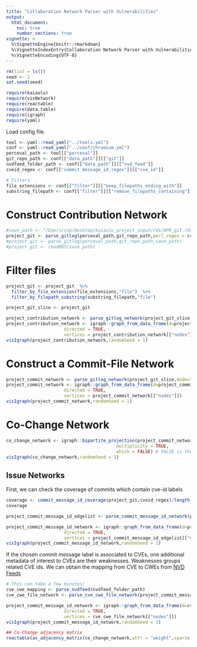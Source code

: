 ```yaml
---
title: "Collaboration Network Parser with Vulnerabilities"
output: 
  html_document:
    toc: true
    number_sections: true
vignette: >
  %\VignetteEngine{knitr::rmarkdown}
  %\VignetteIndexEntry{Collaboration Network Parser with Vulnerabilities}
  %\VignetteEncoding{UTF-8}
---
```


```r
rm(list = ls())
seed <- 1
set.seed(seed)
```

```r
require(kaiaulu)
require(visNetwork)
require(reactable)
require(data.table)
require(igraph)
require(yaml)
```

Load config file.

```r
tool <- yaml::read_yaml("../tools.yml")
conf <- yaml::read_yaml("../conf/chromium.yml")
perceval_path <- tool[["perceval"]]
git_repo_path <- conf[["data_path"]][["git"]]
nvdfeed_folder_path <- conf[["data_path"]][["nvd_feed"]]
cveid_regex <- conf[["commit_message_id_regex"]][["cve_id"]]

# Filters
file_extensions <- conf[["filter"]][["keep_filepaths_ending_with"]]
substring_filepath <- conf[["filter"]][["remove_filepaths_containing"]]
```

# Construct Contribution Network

```r
#save_path <- "/Users/cvp/Desktop/kaiaulu_project_input/rds/APR_git.rds"
project_git <- parse_gitlog(perceval_path,git_repo_path,perl_regex = cveid_regex)
#project_git <- parse_gitlog(perceval_path,git_repo_path,save_path)
#project_git <- readRDS(save_path)
```

# Filter files

```r
project_git <- project_git  %>%
  filter_by_file_extension(file_extensions,"file")  %>% 
  filter_by_filepath_substring(substring_filepath,"file")
```


```r
project_git_slice <- project_git

project_contribution_network <- parse_gitlog_network(project_git_slice,mode="author")
project_contribution_network <- igraph::graph_from_data_frame(d=project_contribution_network[["edgelist"]], 
                      directed = TRUE, 
                      vertices = project_contribution_network[["nodes"]])
visIgraph(project_contribution_network,randomSeed = 1)
```


# Construct a Commit-File Network

```r
project_commit_network <- parse_gitlog_network(project_git_slice,mode="commit")
project_commit_network <- igraph::graph_from_data_frame(d=project_commit_network[["edgelist"]], 
                      directed = TRUE, 
                      vertices = project_commit_network[["nodes"]])
visIgraph(project_commit_network,randomSeed = 1)
```

# Co-Change Network

```r
co_change_network <- igraph::bipartite_projection(project_commit_network,
                                          multiplicity = TRUE,
                                          which = FALSE) # FALSE is the file projection
visIgraph(co_change_network,randomSeed = 1)
```

## Issue Networks

First, we can check the coverage of commits which contain cve-id labels

```r
coverage <- commit_message_id_coverage(project_git,cveid_regex)/length(unique(project_git$data.commit))
coverage
```


```r
project_commit_message_id_edgelist <- parse_commit_message_id_network(project_git,commit_message_id_regex = cveid_regex)

project_commit_message_id_network <- igraph::graph_from_data_frame(d=project_commit_message_id_edgelist[["edgelist"]], 
                      directed = TRUE, 
                      vertices = project_commit_message_id_edgelist[["nodes"]])
visIgraph(project_commit_message_id_network,randomSeed = 1)
```
If the chosen commit message label is associated to CVEs, one additional metadata of interest to CVEs are their weaknesses. Weaknesses groups related CVE ids. We can obtain the mapping from CVE to CWEs from [NVD Feeds](https://nvd.nist.gov/vuln/data-feeds)

```r
# This can take a few minutes!
cve_cwe_mapping <- parse_nvdfeed(nvdfeed_folder_path)
cve_cwe_file_network <- parse_cve_cwe_file_network(project_commit_message_id_edgelist,cve_cwe_mapping)
```

```r
project_commit_message_id_network <- igraph::graph_from_data_frame(d=cve_cwe_file_network[["edgelist"]], 
                      directed = TRUE, 
                      vertices = cve_cwe_file_network[["nodes"]])
visIgraph(project_commit_message_id_network,randomSeed = 1)
```



```r
## Co-Change adjacency matrix 
reactable(as_adjacency_matrix(co_change_network,attr = "weight",sparse = F))
```
